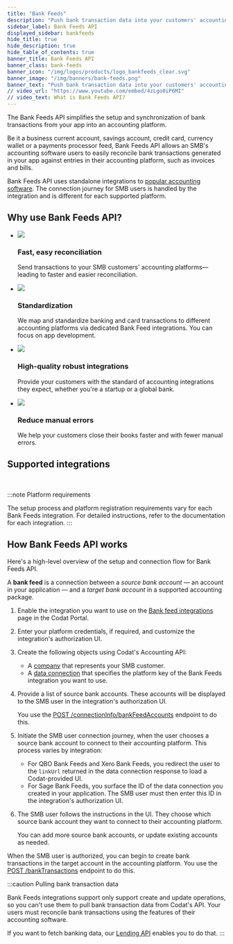 ```yaml
---
title: "Bank Feeds"
description: "Push bank transaction data into your customers' accounting platforms with an automated feed."
sidebar_label: Bank Feeds API
displayed_sidebar: bankfeeds
hide_title: true
hide_description: true
hide_table_of_contents: true
banner_title: Bank Feeds API
banner_class: bank-feeds
banner_icon: "/img/logos/products/logo_bankfeeds_clear.svg"
banner_image: "/img/banners/bank-feeds.png"
banner_text: "Push bank transaction data into your customers' accounting platforms with an automated feed."
// video_url: "https://www.youtube.com/embed/4zLgo0iP6MI"
// video_text: What is Bank Feeds API?
---
```



<SocialImages imgSrc="/img/old/fd21af0-codat_whitepaper_accounting-automation_diagram_B.png"/>

The Bank Feeds API simplifies the setup and synchronization of bank transactions from your app into an accounting platform.

Be it a business current account, savings account, credit card, currency wallet or a payments processor feed, Bank Feeds API allows an SMB's accounting software users to easily reconcile bank transactions generated in your app against entries in their accounting platform, such as invoices and bills.

Bank Feeds API uses standalone integrations to [popular accounting software](/bank-feeds/overview#supported-integrations). The connection journey for SMB users is handled by the integration and is different for each supported platform.

## Why use Bank Feeds API?

<ul className="card-container col-2">
  <li className="card">
    <div class="header">
      <img
        src="/img/wp-icons/copy-feature-bullet.svg"
        class="mini-icon"
      />
      <h3>Fast, easy reconciliation</h3>
    </div>
    <p>
      Send transactions to your SMB customers' accounting
      platforms&mdash;leading to faster and easier reconciliation.
    </p>
  </li>
  <li className="card">
    <div class="header">
      <img
        src="/img/wp-icons/copy-feature-bullet.svg"
        class="mini-icon"
      />
      <h3>Standardization</h3>
    </div>
    <p>
      We map and standardize banking and card transactions to different
      accounting platforms via dedicated Bank Feed integrations. You can focus
      on app development.
    </p>
  </li>
  <li className="card">
    <div class="header">
      <img
        src="/img/wp-icons/copy-feature-bullet.svg"
        class="mini-icon"
      />
      <h3>High-quality robust integrations</h3>
    </div>
    <p>
      Provide your customers with the standard of accounting integrations they
      expect, whether you're a startup or a global bank.
    </p>
  </li>
  <li className="card">
    <div class="header">
      <img
        src="/img/wp-icons/copy-feature-bullet.svg"
        class="mini-icon"
      />
      <h3>Reduce manual errors</h3>
    </div>
    <p>
      We help your customers close their books faster and with fewer manual
      errors.
    </p>
  </li>
</ul>

## Supported integrations
<br/>

<IntegrationsList integrations={bankfeedsIntegrations}/>

:::note Platform requirements

The setup process and platform registration requirements vary for each Bank Feeds integration. For detailed instructions, refer to the documentation for each integration.
:::

## How Bank Feeds API works

Here's a high-level overview of the setup and connection flow for Bank Feeds API.

A **bank feed** is a connection between a _source bank account_ — an account in your application — and a _target bank account_ in a supported accounting package.

1. Enable the integration you want to use on the <a className="external" href="https://app.codat.io/settings/integrations/bankfeeds" target="_blank">Bank feed integrations</a> page in the Codat Portal.

2. Enter your platform credentials, if required, and customize the integration's authorization UI.

3. Create the following objects using Codat's Accounting API:

   - A [company](/core-concepts/companies) that represents your SMB customer.
   - A [data connection](/core-concepts/connections) that specifies the platform key of the Bank Feeds integration you want to use.

4. Provide a list of source bank accounts. These accounts will be displayed to the SMB user in the integration's authorization UI.

   You use the <a href="/bank-feeds-api#/operations/create-bank-feed" target="_blank">POST /connectionInfo/bankFeedAccounts</a> endpoint to do this.

5. Initiate the SMB user connection journey, when the user chooses a source bank account to connect to their accounting platform. This process varies by integration:

   - For QBO Bank Feeds and Xero Bank Feeds, you redirect the user to the `linkUrl` returned in the data connection response to load a Codat-provided UI.
   - For Sage Bank Feeds, you surface the ID of the data connection you created in your application. The SMB user must then enter this ID in the integration's authorization UI.

6. The SMB user follows the instructions in the UI. They choose which source bank account they want to connect to their accounting platform.

   You can add more source bank accounts, or update existing accounts as needed.

When the SMB user is authorized, you can begin to create bank transactions in the target account in the accounting platform. You use the [POST /bankTransactions](/accounting-api#/operations/create-bank-transactions) endpoint to do this.

:::caution Pulling bank transaction data

Bank Feeds integrations support only support create and update operations, so you can't use them to pull bank transaction data from Codat's API. Your users must reconcile bank transactions using the features of their accounting software. 

If you want to fetch banking data, our [Lending API](/lending/overview) enables you to do that.
:::
